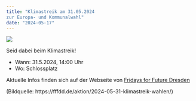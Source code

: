 ```yaml
---
title: "Klimastreik am 31.05.2024
zur Europa- und Kommunalwahl"
date: "2024-05-17"
---
```

![](2024-05-31-savethedate-768x768.webp)

Seid dabei beim Klimastreik! 

* Wann: 31.5.2024, 14:00 Uhr
* Wo: Schlossplatz

Aktuelle Infos finden sich auf der Webseite von [Fridays for Future Dresden](https://fffdd.de/aktion/2024-05-31-klimastreik-wahlen/)

(Bildquelle: https://fffdd.de/aktion/2024-05-31-klimastreik-wahlen/)